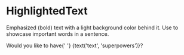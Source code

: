 
<Meta title="Atoms/HighlightedText" component={HighlightedText} />

# HighlightedText

<StoryStatus status="stable" />

Emphasized (bold) text with a light background color behind it. Use to
showcase important words in a sentence.

<Canvas>
  <Story name="HighlightedText">
    <Text fontSize="md">
      Would you like to have{' '}
      <HighlightedText>{text('text', 'superpowers')}</HighlightedText>?
    </Text>
  </Story>
</Canvas>

<Props of={HighlightedText} />
